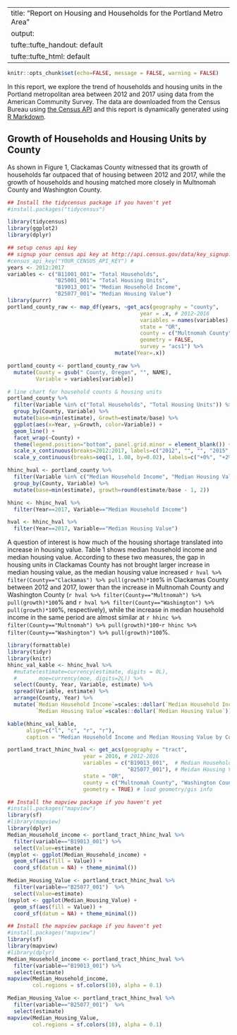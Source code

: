 
---
title: "Report on Housing and Households for the Portland Metro Area"
output: 
   tufte::tufte_handout: default
   tufte::tufte_html: default
---

```r
knitr::opts_chunk$set(echo=FALSE, message = FALSE, warning = FALSE)
```

In this report, we explore the trend of households and housing units in the Portland metropolitan area between 2012 and 2017 using data from the American Community Survey. The data are downloaded from the Census Bureau using [the Census API](http://api.census.gov/) and this report is dynamically generated using [R Markdown](https://rmarkdown.rstudio.com).

## Growth of Households and Housing Units by County

As shown in Figure 1, Clackamas County witnessed that its growth of households far outpaced that of housing between 2012 and 2017, while the growth of households and housing matched more closely in Multnomah County and Washington County.

```r
## Install the tidycensus package if you haven't yet
#install.packages("tidycensus")

library(tidycensus)
library(ggplot2)
library(dplyr)

## setup cenus api key
## signup your census api key at http://api.census.gov/data/key_signup.html
#census_api_key("YOUR_CENSUS_API_KEY") # 
years <- 2012:2017
variables <- c("B11001_001"= "Total Households",
               "B25001_001"= "Total Housing Units",
               "B19013_001"= "Median Household Income",
               "B25077_001"= "Median Housing Value")
library(purrr)
portland_county_raw <- map_df(years, ~get_acs(geography = "county", 
                                          year = .x, # 2012-2016
                                          variables = names(variables),  # 
                                          state = "OR", 
                                          county = c("Multnomah County", "Washington County", "Clackamas County"),
                                          geometry = FALSE,
                                          survey = "acs1") %>% 
                                  mutate(Year=.x))

portland_county <- portland_county_raw %>% 
  mutate(County = gsub(" County, Oregon", "", NAME),
         Variable = variables[variable])

# line chart for household counts & housing units
portland_county %>% 
  filter(Variable %in% c("Total Households", "Total Housing Units")) %>% 
  group_by(County, Variable) %>% 
  mutate(base=min(estimate), Growth=estimate/base) %>% 
  ggplot(aes(x=Year, y=Growth, color=Variable)) + 
  geom_line() + 
  facet_wrap(~County) +
  theme(legend.position="bottom", panel.grid.minor = element_blank()) +
  scale_x_continuous(breaks=2012:2017, labels=c("2012", "", "", "2015", "", "2017"), expand=c(0.05, 0.5)) +
  scale_y_continuous(breaks=seq(1, 1.08, by=0.02), labels=c("+0%", "+2%", "+4%", "+6%", "+8%"))

hhinc_hval <- portland_county %>% 
  filter(Variable %in% c("Median Household Income", "Median Housing Value")) %>% 
  group_by(County, Variable) %>% 
  mutate(base=min(estimate), growth=round(estimate/base - 1, 2))

hhinc <- hhinc_hval %>% 
  filter(Year==2017, Variable=="Median Household Income")

hval <- hhinc_hval %>% 
  filter(Year==2017, Variable=="Median Housing Value")
```

A question of interest is how much of the housing shortage translated into increase in housing value. Table 1 shows median household income and median housing value. According to these two measures, the gap in housing units in Clackamas County has not brought larger increase in median housing value, as the median housing value increased `r hval %>% filter(County=="Clackamas") %>% pull(growth)*100`% in Clackamas County between 2012 and 2017, lower than the increase in Multnomah County and Washington County (`r hval %>% filter(County=="Multnomah") %>% pull(growth)*100`% and `r hval %>% filter(County=="Washington") %>% pull(growth)*100`%, respectively), while the increase in median household income in the same period are almost similar at `r hhinc %>% filter(County=="Multnomah") %>% pull(growth)*100`-`r hhinc %>% filter(County=="Washington") %>% pull(growth)*100`%.

```r
library(formattable)
library(tidyr)
library(knitr)
hhinc_val_kable <- hhinc_hval %>% 
  #mutate(estimate=currency(estimate, digits = 0L),
  #       moe=currency(moe, digits=2L)) %>% 
  select(County, Year, Variable, estimate) %>% 
  spread(Variable, estimate) %>% 
  arrange(County, Year) %>% 
  mutate(`Median Household Income`=scales::dollar(`Median Household Income`),
         `Median Housing Value`=scales::dollar(`Median Housing Value`))

kable(hhinc_val_kable,
      align=c("l", "c", "r", "r"),
      caption = "Median Household Income and Median Housing Value by County 2012-17")
```

```r
portland_tract_hhinc_hval <- get_acs(geography = "tract", 
                        year = 2016, # 2012-2016
                        variables = c("B19013_001",  # Median Household Income in the Past 12 Months
                                      "B25077_001"), # Meidan Housing Value 
                        state = "OR", 
                        county = c("Multnomah County", "Washington County", "Clackamas County"),
                        geometry = TRUE) # load geometry/gis info
```

<!-- ## Maps of Median Household Income and Median Housing Value by Census Tract (5-Year ACS ending 2016) -->

<!-- Here we dive into higher resolution the spatial distribution of median household income and median housing value at the Census Tract level. -->

```r
## Install the mapview package if you haven't yet
#install.packages("mapview")
library(sf)
#library(mapview)
library(dplyr)
Median_Household_income <- portland_tract_hhinc_hval %>% 
  filter(variable=="B19013_001") %>% 
  select(Value=estimate)
(myplot <- ggplot(Median_Household_income) + 
  geom_sf(aes(fill = Value)) +
  coord_sf(datum = NA) + theme_minimal())
```

```r
Median_Housing_Value <- portland_tract_hhinc_hval %>% 
  filter(variable=="B25077_001")  %>% 
  select(Value=estimate)
(myplot <- ggplot(Median_Housing_Value) + 
  geom_sf(aes(fill = Value)) +
  coord_sf(datum = NA) + theme_minimal())
```

```r
## Install the mapview package if you haven't yet
#install.packages("mapview")
library(sf)
library(mapview)
#library(dplyr)
Median_Household_income <- portland_tract_hhinc_hval %>% 
  filter(variable=="B19013_001") %>% 
  select(estimate)
mapview(Median_Household_income, 
        col.regions = sf.colors(10), alpha = 0.1)

Median_Housing_Value <- portland_tract_hhinc_hval %>% 
  filter(variable=="B25077_001")  %>% 
  select(estimate)
mapview(Median_Housing_Value, 
        col.regions = sf.colors(10), alpha = 0.1)
```
